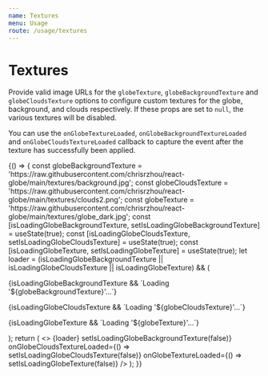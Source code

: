 ```yaml
---
name: Textures
menu: Usage
route: /usage/textures
---
```




# Textures

Provide valid image URLs for the `globeTexture`, `globeBackgroundTexture` and `globeCloudsTexture` options to configure custom textures for the globe, background, and clouds respectively.  If these props are set to `null`, the various textures will be disabled.

You can use the `onGlobeTextureLoaded`, `onGlobeBackgroundTextureLoaded` and `onGlobeCloudsTextureLoaded` callback to capture the event after the texture has successfully been applied.

<Playground>
  {() => {
    const globeBackgroundTexture = 'https://raw.githubusercontent.com/chrisrzhou/react-globe/main/textures/background.jpg';
    const globeCloudsTexture = 'https://raw.githubusercontent.com/chrisrzhou/react-globe/main/textures/clouds2.png';
    const globeTexture = 'https://raw.githubusercontent.com/chrisrzhou/react-globe/main/textures/globe_dark.jpg';
    const [isLoadingGlobeBackgroundTexture, setIsLoadingGlobeBackgroundTexture] = useState(true);
    const [isLoadingGlobeCloudsTexture, setIsLoadingGlobeCloudsTexture] = useState(true);
    const [isLoadingGlobeTexture, setIsLoadingGlobeTexture] = useState(true);
    let loader = (isLoadingGlobeBackgroundTexture || isLoadingGlobeCloudsTexture || isLoadingGlobeTexture) && (
      <div
        style={{
          alignItems: 'center',
          background: 'black',
          bottom: 0,
          color: 'white',
          display: 'flex',
          flexDirection: 'column',
          justifyContent: 'center',
          left: 0,
          position: 'absolute',
          right: 0,
          top: 0,
        }}>
        <p>
          {isLoadingGlobeBackgroundTexture && `Loading '${globeBackgroundTexture}'...`}
        </p>
        <p>
          {isLoadingGlobeCloudsTexture && `Loading '${globeCloudsTexture}'...`}
        </p>
        <p>
          {isLoadingGlobeTexture && `Loading '${globeTexture}'...`}
        </p>
      </div>
    );
    return (
      <>
        {loader}
        <ReactGlobe
          globeBackgroundTexture={globeBackgroundTexture}
          globeCloudsTexture={globeCloudsTexture}
          globeTexture={globeTexture}
          onGlobeBackgroundTextureLoaded={() => setIsLoadingGlobeBackgroundTexture(false)}
          onGlobeCloudsTextureLoaded={() => setIsLoadingGlobeCloudsTexture(false)}
          onGlobeTextureLoaded={() => setIsLoadingGlobeTexture(false)}
        />
      </>
    );
  }}
</Playground>
